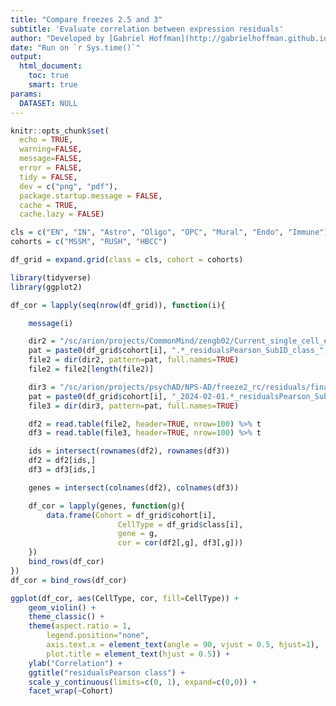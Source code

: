 ```yaml
---
title: "Compare freezes 2.5 and 3"
subtitle: 'Evaluate correlation between expression residuals'
author: "Developed by [Gabriel Hoffman](http://gabrielhoffman.github.io/)"
date: "Run on `r Sys.time()`"
output: 
  html_document:
    toc: true
    smart: true
params:
  DATASET: NULL
---
```



<!--- 

cd /sc/arion/projects/CommonMind/hoffman/NPS-AD/work/nps_ad/analysis/freeze2/preprocess/
git pull

system("git pull"); rmarkdown::render("compare_freezes.Rmd")


https://hoffmg01.hpc.mssm.edu/PsychAD_analysis/link/freeze2/preprocess/compare_freezes.html


# compare freezes
# 2.5
ls /sc/arion/projects/CommonMind/zengb02/Current_single_cell_eQTL/data/phenotype/*.tsv.gz

# 3
ls /sc/arion/projects/psychAD/NPS-AD/freeze2_rc/residuals/final/*2024-02-01*

--->




```r
knitr::opts_chunk$set(
  echo = TRUE,
  warning=FALSE,
  message=FALSE,
  error = FALSE,
  tidy = FALSE,
  dev = c("png", "pdf"),
  package.startup.message = FALSE,
  cache = TRUE,
  cache.lazy = FALSE)
```


```r
cls = c("EN", "IN", "Astro", "Oligo", "OPC", "Mural", "Endo", "Immune")
cohorts = c("MSSM", "RUSH", "HBCC")

df_grid = expand.grid(class = cls, cohort = cohorts)

library(tidyverse)
library(ggplot2) 

df_cor = lapply(seq(nrow(df_grid)), function(i){

	message(i)

	dir2 = "/sc/arion/projects/CommonMind/zengb02/Current_single_cell_eQTL/data/phenotype/"	
	pat = paste0(df_grid$cohort[i], ".*_residualsPearson_SubID_class_", df_grid$class[i], ".tsv.gz")
	file2 = dir(dir2, pattern=pat, full.names=TRUE)
	file2 = file2[length(file2)]

	dir3 = "/sc/arion/projects/psychAD/NPS-AD/freeze2_rc/residuals/final/"
	pat = paste0(df_grid$cohort[i], "_2024-02-01.*_residualsPearson_SubID_class_", df_grid$class[i], ".tsv.gz")	
	file3 = dir(dir3, pattern=pat, full.names=TRUE)

	df2 = read.table(file2, header=TRUE, nrow=100) %>% t
	df3 = read.table(file3, header=TRUE, nrow=100) %>% t

	ids = intersect(rownames(df2), rownames(df3))
	df2 = df2[ids,]
	df3 = df3[ids,]

	genes = intersect(colnames(df2), colnames(df3))

	df_cor = lapply(genes, function(g){
		data.frame(Cohort = df_grid$cohort[i], 
						CellType = df_grid$class[i], 
						gene = g, 
						cor = cor(df2[,g], df3[,g]))
	})
	bind_rows(df_cor)
})
df_cor = bind_rows(df_cor)
```

```r
ggplot(df_cor, aes(CellType, cor, fill=CellType)) +
	geom_violin() +
	theme_classic() +
	theme(aspect.ratio = 1, 
		legend.position="none", 
		axis.text.x = element_text(angle = 90, vjust = 0.5, hjust=1),
		plot.title = element_text(hjust = 0.5)) +
	ylab("Correlation") +
	ggtitle("residualsPearson class") +
	scale_y_continuous(limits=c(0, 1), expand=c(0,0)) +
	facet_wrap(~Cohort)
```




